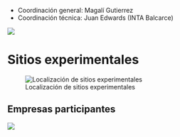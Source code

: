 - Coordinación general: Magalí Gutierrez 
- Coordinación técnica: Juan Edwards (INTA Balcarce)

![](figs/0_aapre_seba.png){fig-align="center" heigth="50"}

# Sitios experimentales {.unnumbered}

![Localización de sitios experimentales](plots/mapa_sitios.png){fig-align="center"}

## Empresas participantes {.unnumbered}

![](figs/patrocinantes.png){fig-align="center"}


